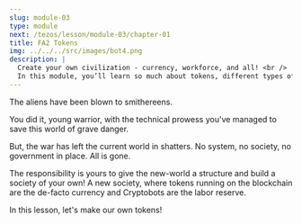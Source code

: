 ```yaml
---
slug: module-03
type: module
next: /tezos/lesson/module-03/chapter-01
title: FA2 Tokens
img: ../../../src/images/bot4.png
description: |
  Create your own civilization - currency, workforce, and all! <br />
  In this module, you’ll learn so much about tokens, different types of tokens, how to create your own and so much more. 💵⚙️
---
```

The aliens have been blown to smithereens.

You did it, young warrior, with the technical prowess you've managed to save this world of grave danger.

But, the war has left the current world in shatters. 
No system, no society, no government in place. All is gone. 

The responsibility is yours to give the new-world a structure and build a society of your own! 
A new society, where tokens running on the blockchain are the de-facto currency and Cryptobots are the labor reserve.

In this lesson, let's make our own tokens!
